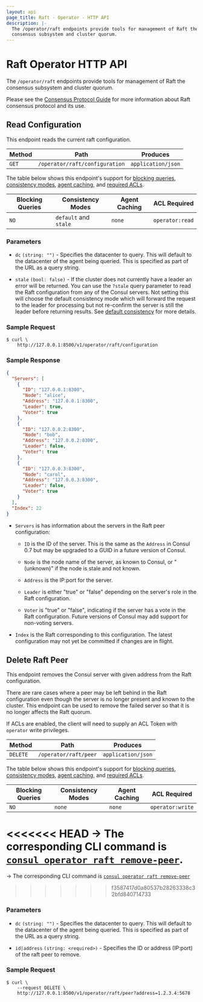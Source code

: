 ```yaml
---
layout: api
page_title: Raft - Operator - HTTP API
description: |-
  The /operator/raft endpoints provide tools for management of Raft the
  consensus subsystem and cluster quorum.
---
```


# Raft Operator HTTP API

The `/operator/raft` endpoints provide tools for management of Raft the
consensus subsystem and cluster quorum.

Please see the [Consensus Protocol Guide](/docs/internals/consensus) for
more information about Raft consensus protocol and its use.

## Read Configuration

This endpoint reads the current raft configuration.

| Method | Path                           | Produces           |
| ------ | ------------------------------ | ------------------ |
| `GET`  | `/operator/raft/configuration` | `application/json` |

The table below shows this endpoint's support for
[blocking queries](/api/features/blocking),
[consistency modes](/api/features/consistency),
[agent caching](/api/features/caching), and
[required ACLs](/api#authentication).

| Blocking Queries | Consistency Modes     | Agent Caching | ACL Required    |
| ---------------- | --------------------- | ------------- | --------------- |
| `NO`             | `default` and `stale` | `none`        | `operator:read` |

### Parameters

- `dc` `(string: "")` - Specifies the datacenter to query. This will default to
  the datacenter of the agent being queried. This is specified as part of the
  URL as a query string.

- `stale` `(bool: false)` - If the cluster does not currently have a leader an
  error will be returned. You can use the `?stale` query parameter to read the
  Raft configuration from any of the Consul servers. Not setting this will choose
  the default consistency mode which will forward the request to the leader for
  processing but not re-confirm the server is still the leader before returning
  results. See [default consistency](/api/features/consistency#default) for more details.

### Sample Request

```shell-session
$ curl \
    http://127.0.0.1:8500/v1/operator/raft/configuration
```

### Sample Response

```json
{
  "Servers": [
    {
      "ID": "127.0.0.1:8300",
      "Node": "alice",
      "Address": "127.0.0.1:8300",
      "Leader": true,
      "Voter": true
    },
    {
      "ID": "127.0.0.2:8300",
      "Node": "bob",
      "Address": "127.0.0.2:8300",
      "Leader": false,
      "Voter": true
    },
    {
      "ID": "127.0.0.3:8300",
      "Node": "carol",
      "Address": "127.0.0.3:8300",
      "Leader": false,
      "Voter": true
    }
  ],
  "Index": 22
}
```

- `Servers` is has information about the servers in the Raft peer configuration:

  - `ID` is the ID of the server. This is the same as the `Address` in Consul
    0.7 but may be upgraded to a GUID in a future version of Consul.

  - `Node` is the node name of the server, as known to Consul, or "(unknown)" if
    the node is stale and not known.

  - `Address` is the IP:port for the server.

  - `Leader` is either "true" or "false" depending on the server's role in the
    Raft configuration.

  - `Voter` is "true" or "false", indicating if the server has a vote in the
    Raft configuration. Future versions of Consul may add support for non-voting
    servers.

- `Index` is the Raft corresponding to this configuration. The latest
  configuration may not yet be committed if changes are in flight.

## Delete Raft Peer

This endpoint removes the Consul server with given address from the Raft
configuration.

There are rare cases where a peer may be left behind in the Raft configuration
even though the server is no longer present and known to the cluster. This
endpoint can be used to remove the failed server so that it is no longer affects
the Raft quorum.

If ACLs are enabled, the client will need to supply an ACL Token with `operator`
write privileges.

| Method   | Path                  | Produces           |
| -------- | --------------------- | ------------------ |
| `DELETE` | `/operator/raft/peer` | `application/json` |

The table below shows this endpoint's support for
[blocking queries](/api/features/blocking),
[consistency modes](/api/features/consistency),
[agent caching](/api/features/caching), and
[required ACLs](/api#authentication).

| Blocking Queries | Consistency Modes | Agent Caching | ACL Required     |
| ---------------- | ----------------- | ------------- | ---------------- |
| `NO`             | `none`            | `none`        | `operator:write` |

<<<<<<< HEAD
-> The corresponding CLI command is [`consul operator raft remove-peer`](/commands/operator/raft#remove-peer).
=======
-> The corresponding CLI command is [`consul operator raft remove-peer`](https://www.consul.io/commands/operator/raft#remove-peer)
>>>>>>> f3587417d0a80537b28263338c32bfd840714733

### Parameters

- `dc` `(string: "")` - Specifies the datacenter to query. This will default to
  the datacenter of the agent being queried. This is specified as part of the
  URL as a query string.

- `id|address` `(string: <required>)` - Specifies the ID or address (IP:port) of the raft peer to remove.

### Sample Request

```shell-session
$ curl \
    --request DELETE \
    http://127.0.0.1:8500/v1/operator/raft/peer?address=1.2.3.4:5678
```
